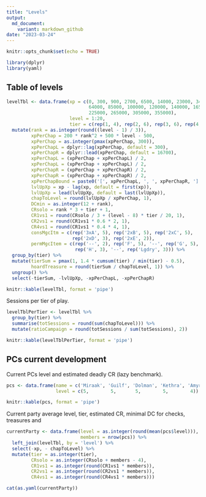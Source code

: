 ```yaml
---
title: "Levels"
output:
  md_document:
    variant: markdown_github
date: "2023-03-24"
---
```


```r
knitr::opts_chunk$set(echo = TRUE)

library(dplyr)
library(yaml)
```

## Table of levels

```r
levelTbl <- data.frame(xp = c(0, 300, 900, 2700, 6500, 14000, 23000, 34000, 48000,
                              64000, 85000, 100000, 120000, 140000, 165000, 195000,
                              225000, 265000, 305000, 355000),
                       level = 1:20,
                       tier = c(rep(1, 4), rep(2, 6), rep(3, 6), rep(4, 4))) %>% 
  mutate(rank = as.integer(round((level - 1) / 3)),
         xpPerChap = 200 * rank^2 + 500 * level - 500,
         xpPerChap = as.integer(pmax(xpPerChap, 300)),
         xpPerChapL = dplyr::lag(xpPerChap, default = 300),
         xpPerChapR = dplyr::lead(xpPerChap, default = 16700),
         xpPerChapL = (xpPerChap + xpPerChapL) / 2,
         xpPerChapL = (xpPerChap + xpPerChapL) / 2,
         xpPerChapR = (xpPerChap + xpPerChapR) / 2,
         xpPerChapR = (xpPerChap + xpPerChapR) / 2,
         xpPerChapBound = paste0('[', xpPerChapL, ', ', xpPerChapR, ']'),
         lvlUpXp = xp - lag(xp, default = first(xp)),
         lvlUpXp = lead(lvlUpXp, default = last(lvlUpXp)),
         chapToLevel = round(lvlUpXp / xpPerChap, 1),
         DCmin = as.integer(12 + rank),
         CRsolo = rank * 3 + tier + 1,
         CR1vs1 = round(CRsolo / 3 + (level - 8) * tier / 20, 1),
         CR2vs1 = round(CR1vs1 * 0.6 * 2, 1),
         CR4vs1 = round(CR1vs1 * 0.4 * 4, 1),
         consMgcItm = c(rep('3xA', 5), rep('2xB', 5), rep('2xC', 5),
                        rep('2xD', 3), rep('2xE', 2)),
         permMgcItem = c(rep('--', 2), rep('F', 5), '--', rep('G', 5),
                         rep('H', 3), '--', rep('Lgdry', 3))) %>%
  group_by(tier) %>%
  mutate(tierSum = pmax(1, 1.4 * cumsum(tier) / min(tier) - 0.5),
         hoardTreasure = round(tierSum / chapToLevel, 1)) %>%
  ungroup() %>%
  select(-tierSum, -lvlUpXp, -xpPerChapL, -xpPerChapR)

knitr::kable(levelTbl, format = 'pipe')
```

Sessions per tier of play.

```r
levelTblPerTier <- levelTbl %>%
  group_by(tier) %>%
  summarise(totSessions = round(sum(chapToLevel))) %>%
  mutate(ratioCampaign = round(totSessions / sum(totSessions), 2))

knitr::kable(levelTblPerTier, format = 'pipe')
```

## PCs current development

Current PCs level and estimated deadly CR (lazy benchmark).

```r
pcs <- data.frame(name = c('Miraak', 'Guilf', 'Dolman', 'Kethra', 'Amyria'),
                  level = c(5,        5,       5,        5,        4))

knitr::kable(pcs, format = 'pipe')

```

Current party average level, tier, estimated CR, minimal DC for checks, treasures and 

```r
currentParty <- data.frame(level = as.integer(round(mean(pcs$level))),
                           members = nrow(pcs)) %>%
  left_join(levelTbl, by = 'level') %>%
  select(-xp, - chapToLevel) %>%
  mutate(tier = as.integer(tier),
         CRsolo = as.integer(CRsolo + members - 4),
         CR1vs1 = as.integer(round(CR1vs1 * members)),
         CR2vs1 = as.integer(round(CR2vs1 * members)),
         CR4vs1 = as.integer(round(CR4vs1 * members)))

cat(as.yaml(currentParty))
```
